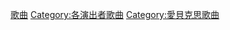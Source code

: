 {{Catnav|頁面分類|人物|各國人物|日本人|日本歌手}}

{{DEFAULTSORT:Hamasaki Ayumi}}
[[Category:濱崎步|歌曲]]
[[Category:各演出者歌曲|Category:各演出者歌曲]]
[[Category:愛貝克思歌曲|Category:愛貝克思歌曲]]